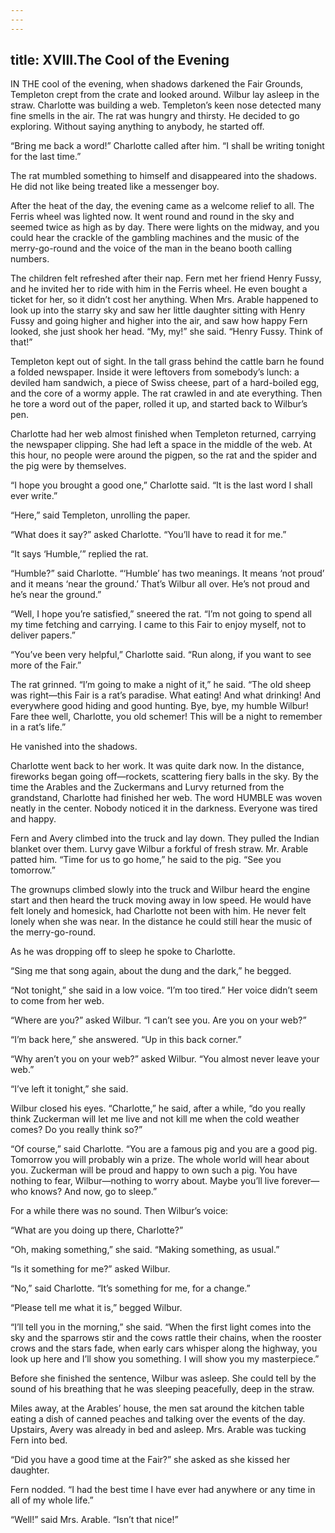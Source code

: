 ```yaml
---
---
---
```

title: XVIII.The Cool of the Evening
---

IN THE cool of the evening, when shadows darkened the Fair Grounds, Templeton crept from the crate and looked around. Wilbur lay asleep in the straw. Charlotte was building a web. Templeton’s keen nose detected many fine smells in the air. The rat was hungry and thirsty. He decided to go exploring. Without saying anything to anybody, he started off.

“Bring me back a word!” Charlotte called after him. “I shall be writing tonight for the last time.”

The rat mumbled something to himself and disappeared into the shadows. He did not like being treated like a messenger boy.

After the heat of the day, the evening came as a welcome relief to all. The Ferris wheel was lighted now. It went round and round in the sky and seemed twice as high as by day. There were lights on the midway, and you could hear the crackle of the gambling machines and the music of the merry-go-round and the voice of the man in the beano booth calling numbers.

The children felt refreshed after their nap. Fern met her friend Henry Fussy, and he invited her to ride with him in the Ferris wheel. He even bought a ticket for her, so it didn’t cost her anything. When Mrs. Arable happened to look up into the starry sky and saw her little daughter sitting with Henry Fussy and going higher and higher into the air, and saw how happy Fern looked, she just shook her head. “My, my!” she said. “Henry Fussy. Think of that!”



Templeton kept out of sight. In the tall grass behind the cattle barn he found a folded newspaper. Inside it were leftovers from somebody’s lunch: a deviled ham sandwich, a piece of Swiss cheese, part of a hard-boiled egg, and the core of a wormy apple. The rat crawled in and ate everything. Then he tore a word out of the paper, rolled it up, and started back to Wilbur’s pen.

Charlotte had her web almost finished when Templeton returned, carrying the newspaper clipping. She had left a space in the middle of the web. At this hour, no people were around the pigpen, so the rat and the spider and the pig were by themselves.

“I hope you brought a good one,” Charlotte said. “It is the last word I shall ever write.”

“Here,” said Templeton, unrolling the paper.

“What does it say?” asked Charlotte. “You’ll have to read it for me.”

“It says ‘Humble,’” replied the rat.

“Humble?” said Charlotte. “‘Humble’ has two meanings. It means ‘not proud’ and it means ‘near the ground.’ That’s Wilbur all over. He’s not proud and he’s near the ground.”

“Well, I hope you’re satisfied,” sneered the rat. “I’m not going to spend all my time fetching and carrying. I came to this Fair to enjoy myself, not to deliver papers.”

“You’ve been very helpful,” Charlotte said. “Run along, if you want to see more of the Fair.”

The rat grinned. “I’m going to make a night of it,” he said. “The old sheep was right—this Fair is a rat’s paradise. What eating! And what drinking! And everywhere good hiding and good hunting. Bye, bye, my humble Wilbur! Fare thee well, Charlotte, you old schemer! This will be a night to remember in a rat’s life.”

He vanished into the shadows.

Charlotte went back to her work. It was quite dark now. In the distance, fireworks began going off—rockets, scattering fiery balls in the sky. By the time the Arables and the Zuckermans and Lurvy returned from the grandstand, Charlotte had finished her web. The word HUMBLE was woven neatly in the center. Nobody noticed it in the darkness. Everyone was tired and happy.



Fern and Avery climbed into the truck and lay down. They pulled the Indian blanket over them. Lurvy gave Wilbur a forkful of fresh straw. Mr. Arable patted him. “Time for us to go home,” he said to the pig. “See you tomorrow.”

The grownups climbed slowly into the truck and Wilbur heard the engine start and then heard the truck moving away in low speed. He would have felt lonely and homesick, had Charlotte not been with him. He never felt lonely when she was near. In the distance he could still hear the music of the merry-go-round.

As he was dropping off to sleep he spoke to Charlotte.

“Sing me that song again, about the dung and the dark,” he begged.

“Not tonight,” she said in a low voice. “I’m too tired.” Her voice didn’t seem to come from her web.

“Where are you?” asked Wilbur. “I can’t see you. Are you on your web?”

“I’m back here,” she answered. “Up in this back corner.”

“Why aren’t you on your web?” asked Wilbur. “You almost never leave your web.”

“I’ve left it tonight,” she said.

Wilbur closed his eyes. “Charlotte,” he said, after a while, “do you really think Zuckerman will let me live and not kill me when the cold weather comes? Do you really think so?”

“Of course,” said Charlotte. “You are a famous pig and you are a good pig. Tomorrow you will probably win a prize. The whole world will hear about you. Zuckerman will be proud and happy to own such a pig. You have nothing to fear, Wilbur—nothing to worry about. Maybe you’ll live forever—who knows? And now, go to sleep.”

For a while there was no sound. Then Wilbur’s voice:

“What are you doing up there, Charlotte?”

“Oh, making something,” she said. “Making something, as usual.”

“Is it something for me?” asked Wilbur.

“No,” said Charlotte. “It’s something for me, for a change.”

“Please tell me what it is,” begged Wilbur.

“I’ll tell you in the morning,” she said. “When the first light comes into the sky and the sparrows stir and the cows rattle their chains, when the rooster crows and the stars fade, when early cars whisper along the highway, you look up here and I’ll show you something. I will show you my masterpiece.”

Before she finished the sentence, Wilbur was asleep. She could tell by the sound of his breathing that he was sleeping peacefully, deep in the straw.

Miles away, at the Arables’ house, the men sat around the kitchen table eating a dish of canned peaches and talking over the events of the day. Upstairs, Avery was already in bed and asleep. Mrs. Arable was tucking Fern into bed.

“Did you have a good time at the Fair?” she asked as she kissed her daughter.

Fern nodded. “I had the best time I have ever had anywhere or any time in all of my whole life.”

“Well!” said Mrs. Arable. “Isn’t that nice!”